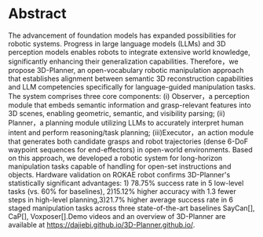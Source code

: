 # Abstract

The advancement of foundation models has expanded possibilities for robotic systems. Progress in large language models (LLMs) and 3D perception models enables robots to integrate extensive world knowledge, significantly enhancing their generalization capabilities. Therefore，we propose 3D-Planner, an open-vocabulary robotic manipulation approach that establishes alignment between semantic 3D reconstruction capabilities and LLM competencies specifically for language-guided manipulation tasks. The system comprises three core components: (i) Observer，a perception module that embeds semantic information and grasp-relevant features into 3D scenes, enabling geometric, semantic, and visibility parsing; (ii) Planner，a planning module utilizing LLMs to accurately interpret human intent and perform reasoning/task planning; (iii)Executor，an action module that generates both candidate grasps and robot trajectories (dense 6-DoF waypoint sequences for end-effectors) in open-world environments. Based on this approach, we developed a robotic system for long-horizon manipulation tasks capable of handling for open-set instructions and objects. Hardware validation on ROKAE robot confirms 3D-Planner's statistically significant advantages: 1) 78.75% success rate in 5 low-level tasks (vs. 60% for baselines), 2)15.12% higher accuracy with 1.3 fewer steps in high-level planning,3)21.7% higher average success rate in 6 staged manipulation tasks across three state-of-the-art baselines SayCan[], CaP[], Voxposer[].Demo videos and an overview of 3D-Planner are available at https://dajiebi.github.io/3D-Planner.github.io/.